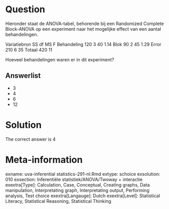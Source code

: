 Question
========

Hieronder staat de ANOVA-tabel, behorende bij een Randomized Complete Block-ANOVA op een experiment naar het mogelijke effect van een aantal behandelingen.

Variatiebron SS df MS F
Behandeling 120 3 40 1.14
Blok 90 2 45 1.29
Error 210 6 35
Totaal 420 11

Hoeveel behandelingen waren er in dit experiment? 

Answerlist
----------
* 3
* 4
* 6
* 12

Solution
========

The correct answer is  4 

Meta-information
================
exname: uva-inferential statistics-291-nl.Rmd 
extype: schoice 
exsolution: 010 
exsection: Inferentiële statistiek/ANOVA/Twoway + interactie
exextra[Type]: Calculation, Case, Conceptual, Creating graphs, Data manipulation, Interpretating graph, Interpretating output, Performing analysis, Test choice 
exextra[Langauge]: Dutch 
exextra[Level]: Statistical Literacy, Statistical Reasoning, Statistical Thinking 
